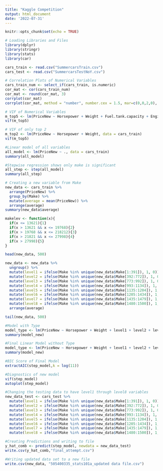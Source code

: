 ```yaml
---
title: "Kaggle Competition"
output: html_document
date: '2022-07-31'
---
```


```r
knitr::opts_chunk$set(echo = TRUE)
```

```r
# Loading Libraries and Files
library(dplyr)
library(stringr)
library(stats)
library(car)

cars_train <- read.csv("SummercarsTrain.csv")
cars_test <- read.csv("SummercarsTestNoY.csv")
```

```r
# Correlation Plots of Numerical Variables
cars_train_num <- select_if(cars_train, is.numeric)
cor_mat <- cor(cars_train_num)
cor_mat <- round(cor_mat, 3)
corrplot(cor_mat)
corrplot(cor_mat, method = "number", number.cex = 1.5, mar=c(0,0,2,0), main = "Correlation Plot of all Numerical Predictors in Training Data Set")
```
```r
# VIF of Numerical Variables
m_top5 <- lm(PriceNew ~ Horsepower + Weight + Fuel.tank.capacity + EngineSize + Wheelbase, data = cars_train)
vif(m_top5)
```

```r
# VIF of only top 2
m_top2 <- lm(PriceNew ~ Horsepower + Weight, data = cars_train)
vif(m_top5)
```

```r
#Linear model of all variables
all_model <- lm(PriceNew ~ ., data = cars_train)
summary(all_model)
```

```r
#Stepwise regression shows only make is significant
all_step <- step(all_model)
summary(all_step)
```

```r
# Creating a new variable from Make
new_data <- cars_train %>%
  arrange(PriceNew) %>%
  group_by(Make) %>%
  mutate(average = mean(PriceNew)) %>%
  arrange(average)
summary(new_data$average)

makelev <- function(x){
  if(x <= 13621){1}
  if(x > 13621 && x <= 19768){2}
  if(x > 19768 && x <= 218212){3}
  if(x > 21821 && x <= 27998){4}
  if(x > 27998){5}
}

head(new_data, 500)

new_data <- new_data %>%
  ungroup() %>%
  mutate(level1 = ifelse(Make %in% unique(new_data$Make[1:391]), 1, 0)) %>%
  mutate(level2 = ifelse(Make %in% unique(new_data$Make[392:772]), 1, 0)) %>%
  mutate(level3 = ifelse(Make %in% unique(new_data$Make[773:992]), 1, 0)) %>%
  mutate(level4 = ifelse(Make %in% unique(new_data$Make[993:1134]), 1, 0)) %>%
  mutate(level5 = ifelse(Make %in% unique(new_data$Make[1135:1204]), 1, 0)) %>%
  mutate(level6 = ifelse(Make %in% unique(new_data$Make[1205:1434]), 1, 0)) %>%
  mutate(level7 = ifelse(Make %in% unique(new_data$Make[1435:1479]), 1, 0)) %>%
  mutate(level8 = ifelse(Make %in% unique(new_data$Make[1480:1500]), 1, 0)) %>%
  arrange(average)

tail(new_data, 500)

```

```r
#Model with Type
model_type <- lm(PriceNew ~ Horsepower + Weight + level1 + level2 + level3 + level4 + level5 + level6 + level7 + level8 + AirBags + Type, data = new_data)
summary(model_new)
```

```r
#Final Linear Model without Type
model_type <- lm(PriceNew ~ Horsepower + Weight + level1 + level2 + level3 + level4 + level5 + level6 + level7 + level8 + AirBags, data = new_data)
summary(model_new)
```

```r
#BIC Score of Final Model
extractAIC(step_model,k = log(11))
```

```r
#Diagnostics of new model
vif(step_model)
autoplot(step_model)
```

```r
#Changing the testing data to have level1 through level8 variables
new_data_test <- cars_test %>%
  mutate(level1 = ifelse(Make %in% unique(new_data$Make[1:391]), 1, 0)) %>%
  mutate(level2 = ifelse(Make %in% unique(new_data$Make[392:772]), 1, 0)) %>%
  mutate(level3 = ifelse(Make %in% unique(new_data$Make[773:992]), 1, 0)) %>%
  mutate(level4 = ifelse(Make %in% unique(new_data$Make[993:1134]), 1, 0)) %>%
  mutate(level5 = ifelse(Make %in% unique(new_data$Make[1135:1204]), 1, 0)) %>%
  mutate(level6 = ifelse(Make %in% unique(new_data$Make[1205:1434]), 1, 0)) %>%
  mutate(level7 = ifelse(Make %in% unique(new_data$Make[1435:1479]), 1, 0)) %>%
  mutate(level8 = ifelse(Make %in% unique(new_data$Make[1480:1500]), 1, 0))
```

```r
#Creating Predictions and writing to file
y_hat_comb <- predict(step_model, newdata = new_data_test)
write.csv(y_hat_comb,"final_attempt.csv")
```

```r
#Writing updated data set to a new file
write.csv(new_data, "505400335_stats101a_updated data file.csv")
```

